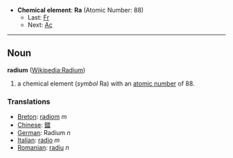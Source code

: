 *'''Chemical element''': '''Ra''' (Atomic Number: 88)
**Last: [[Francium|Fr]]
**Next: [[Actinium|Ac]]
----
== Noun ==
'''radium''' ([[en:Radium|Wikipedia:Radium]])

# a chemical element (''symbol'' Ra) with an [[atomic number]] of 88.

===Translations===
*[[Breton]]: [[radiom]] ''m''
*[[Chinese]]: [[鐳]]
*[[German]]: Radium ''n''
*[[Italian]]: [[radio]] ''m''
*[[Romanian]]: [[radiu]] ''n''